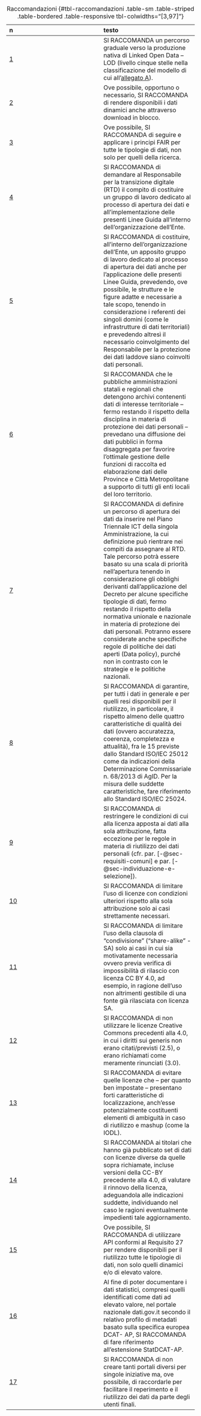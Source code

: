 :::{.column-page-inset-right}
| **n** | **testo** |
| :--- | :--- |
| [1](capitolo-4.qmd#racc-1) | SI RACCOMANDA un percorso graduale verso la produzione nativa di Linked Open Data – LOD (livello cinque stelle nella classificazione del modello di cui all'[allegato A](allegato-A.qmd)). |
| [2](capitolo-4.qmd#racc-2) | Ove possibile, opportuno o necessario, SI RACCOMANDA di rendere disponibili i dati dinamici anche attraverso download in blocco. |
| [3](capitolo-4.qmd#racc-3) | Ove possibile, SI RACCOMANDA di seguire e applicare i principi FAIR per tutte le tipologie di dati, non solo per quelli della ricerca. |
| [4](capitolo-5.qmd#racc-4) | SI RACCOMANDA di demandare al Responsabile per la transizione digitale (RTD) il compito di costituire un gruppo di lavoro dedicato al processo di apertura dei dati e all'implementazione delle presenti Linee Guida all'interno dell'organizzazione dell'Ente. |
| [5](capitolo-5.qmd#racc-5) | SI RACCOMANDA di costituire, all'interno dell'organizzazione dell'Ente, un apposito gruppo di lavoro dedicato al processo di apertura dei dati anche per l'applicazione delle presenti Linee Guida, prevedendo, ove possibile, le strutture e le figure adatte e necessarie a tale scopo, tenendo in considerazione i referenti dei singoli domini (come le infrastrutture di dati territoriali) e prevedendo altresì il necessario coinvolgimento del Responsabile per la protezione dei dati laddove siano coinvolti dati personali. |
| [6](capitolo-5.qmd#racc-6) | SI RACCOMANDA che le pubbliche amministrazioni statali e regionali che detengono archivi contenenti dati di interesse territoriale – fermo restando il rispetto della disciplina in materia di protezione dei dati personali – prevedano una diffusione dei dati pubblici in forma disaggregata per favorire l'ottimale gestione delle funzioni di raccolta ed elaborazione dati delle Province e Città Metropolitane a supporto di tutti gli enti locali del loro territorio. |
| [7](capitolo-5.qmd#racc-7) | SI RACCOMANDA di definire un percorso di apertura dei dati da inserire nel Piano Triennale ICT della singola Amministrazione, la cui definizione può rientrare nei compiti da assegnare al RTD. Tale percorso potrà essere basato su una scala di priorità nell'apertura tenendo in considerazione gli obblighi derivanti dall'applicazione del Decreto per alcune specifiche tipologie di dati, fermo restando il rispetto della normativa unionale e nazionale in materia di protezione dei dati personali. Potranno essere considerate anche specifiche regole di politiche dei dati aperti (Data policy), purché non in contrasto con le strategie e le politiche nazionali. |
| [8](capitolo-5.qmd#racc-8) | SI RACCOMANDA di garantire, per tutti i dati in generale e per quelli resi disponibili per il riutilizzo, in particolare, il rispetto almeno delle quattro caratteristiche di qualità dei dati (ovvero accuratezza, coerenza, completezza e attualità), fra le 15 previste dallo Standard ISO/IEC 25012 come da indicazioni della Determinazione Commissariale n. 68/2013 di AgID. Per la misura delle suddette caratteristiche, fare riferimento allo Standard ISO/IEC 25024. |
| [9](capitolo-6.qmd#racc-9) | SI RACCOMANDA di restringere le condizioni di cui alla licenza apposta ai dati alla sola attribuzione, fatta eccezione per le regole in materia di riutilizzo dei dati personali (cfr. par. [-@sec-requisiti-comuni] e par. [-@sec-individuazione-e-selezione]). |
| [10](capitolo-6.qmd#racc-10) | SI RACCOMANDA di limitare l'uso di licenze con condizioni ulteriori rispetto alla sola attribuzione solo ai casi strettamente necessari. |
| [11](capitolo-6.qmd#racc-11) | SI RACCOMANDA di limitare l'uso della clausola di "condivisione" ("share-alike" - SA) solo ai casi in cui sia motivatamente necessaria ovvero previa verifica di impossibilità di rilascio con licenza CC BY 4.0, ad esempio, in ragione dell'uso non altrimenti gestibile di una fonte già rilasciata con licenza SA. |
| [12](capitolo-6.qmd#racc-12) | SI RACCOMANDA di non utilizzare le licenze Creative Commons precedenti alla 4.0, in cui i diritti sui generis non erano citati/previsti (2.5), o erano richiamati come meramente rinunciati (3.0). |
| [13](capitolo-6.qmd#racc-13) | SI RACCOMANDA di evitare quelle licenze che – per quanto ben impostate – presentano forti caratteristiche di localizzazione, anch'esse potenzialmente costituenti elementi di ambiguità in caso di riutilizzo e mashup (come la IODL). |
| [14](capitolo-6.qmd#racc-14) | SI RACCOMANDA ai titolari che hanno già pubblicato set di dati con licenze diverse da quelle sopra richiamate, incluse versioni della CC-BY precedente alla 4.0, di valutare il rinnovo della licenza, adeguandola alle indicazioni suddette, individuando nel caso le ragioni eventualmente impedienti tale aggiornamento. |
| [15](capitolo-7.qmd#racc-15) | Ove possibile, SI RACCOMANDA di utilizzare API conformi al Requisito 27 per rendere disponibili per il riutilizzo tutte le tipologie di dati, non solo quelli dinamici e/o di elevato valore. |
| [16](capitolo-7.qmd#racc-16) | Al fine di poter documentare i dati statistici, compresi quelli identificati come dati ad elevato valore, nel portale nazionale dati.gov.it secondo il relativo profilo di metadati basato sulla specifica europea DCAT- AP, SI RACCOMANDA di fare riferimento all'estensione StatDCAT-AP. |
| [17](capitolo-7.qmd#racc-17) | SI RACCOMANDA di non creare tanti portali diversi per singole iniziative ma, ove possibile, di raccordarle per facilitare il reperimento e il riutilizzo dei dati da parte degli utenti finali. |

: Raccomandazioni {#tbl-raccomandazioni .table-sm .table-striped .table-bordered .table-responsive tbl-colwidths="[3,97]"}
:::

